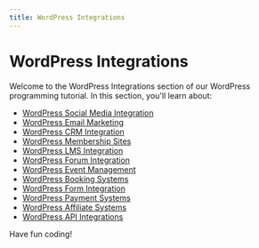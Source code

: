 ```yaml
---
title: WordPress Integrations
---
```


# WordPress Integrations

Welcome to the WordPress Integrations section of our WordPress programming tutorial. In this section, you'll learn about:

- [WordPress Social Media Integration](./0-wordpress-social-media-integration.mdx)
- [WordPress Email Marketing](./1-wordpress-email-marketing.mdx)
- [WordPress CRM Integration](./2-wordpress-crm-integration.mdx)
- [WordPress Membership Sites](./3-wordpress-membership-sites.mdx)
- [WordPress LMS Integration](./4-wordpress-lms-integration.mdx)
- [WordPress Forum Integration](./5-wordpress-forum-integration.mdx)
- [WordPress Event Management](./6-wordpress-event-management.mdx)
- [WordPress Booking Systems](./7-wordpress-booking-systems.mdx)
- [WordPress Form Integration](./8-wordpress-form-integration.mdx)
- [WordPress Payment Systems](./9-wordpress-payment-systems.mdx)
- [WordPress Affiliate Systems](./10-wordpress-affiliate-systems.mdx)
- [WordPress API Integrations](./11-wordpress-api-integrations.mdx)

Have fun coding!